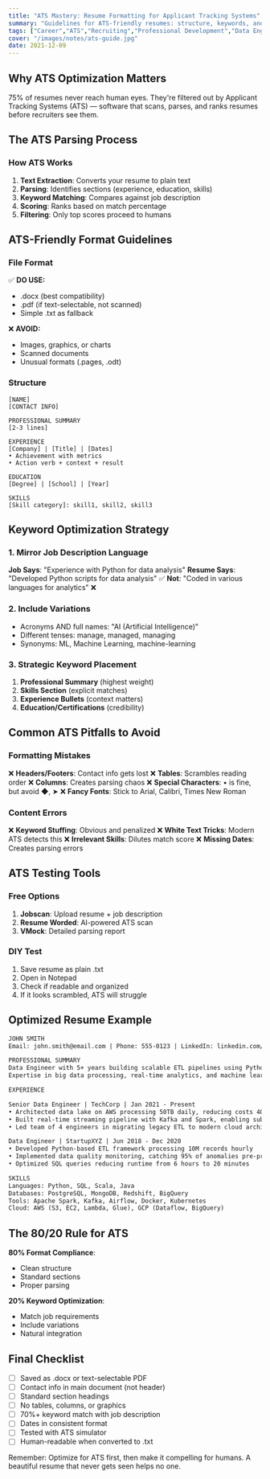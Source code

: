 ```yaml
---
title: "ATS Mastery: Resume Formatting for Applicant Tracking Systems"
summary: "Guidelines for ATS-friendly resumes: structure, keywords, and pitfalls."
tags: ["Career","ATS","Recruiting","Professional Development","Data Engineering"]
cover: "/images/notes/ats-guide.jpg"
date: 2021-12-09
---
```


## Why ATS Optimization Matters

75% of resumes never reach human eyes. They're filtered out by Applicant Tracking Systems (ATS) — software that scans, parses, and ranks resumes before recruiters see them.

## The ATS Parsing Process

### How ATS Works

1. **Text Extraction**: Converts your resume to plain text
2. **Parsing**: Identifies sections (experience, education, skills)
3. **Keyword Matching**: Compares against job description
4. **Scoring**: Ranks based on match percentage
5. **Filtering**: Only top scores proceed to humans

## ATS-Friendly Format Guidelines

### File Format

✅ **DO USE:**
- .docx (best compatibility)
- .pdf (if text-selectable, not scanned)
- Simple .txt as fallback

❌ **AVOID:**
- Images, graphics, or charts
- Scanned documents
- Unusual formats (.pages, .odt)

### Structure

```
[NAME]
[CONTACT INFO]

PROFESSIONAL SUMMARY
[2-3 lines]

EXPERIENCE
[Company] | [Title] | [Dates]
• Achievement with metrics
• Action verb + context + result

EDUCATION
[Degree] | [School] | [Year]

SKILLS
[Skill category]: skill1, skill2, skill3
```

## Keyword Optimization Strategy

### 1. Mirror Job Description Language

**Job Says**: "Experience with Python for data analysis"
**Resume Says**: "Developed Python scripts for data analysis" ✅
**Not**: "Coded in various languages for analytics" ❌

### 2. Include Variations

- Acronyms AND full names: "AI (Artificial Intelligence)"
- Different tenses: manage, managed, managing
- Synonyms: ML, Machine Learning, machine-learning

### 3. Strategic Keyword Placement

1. **Professional Summary** (highest weight)
2. **Skills Section** (explicit matches)
3. **Experience Bullets** (context matters)
4. **Education/Certifications** (credibility)

## Common ATS Pitfalls to Avoid

### Formatting Mistakes

❌ **Headers/Footers**: Contact info gets lost
❌ **Tables**: Scrambles reading order
❌ **Columns**: Creates parsing chaos
❌ **Special Characters**: • is fine, but avoid ◆, ➤
❌ **Fancy Fonts**: Stick to Arial, Calibri, Times New Roman

### Content Errors

❌ **Keyword Stuffing**: Obvious and penalized
❌ **White Text Tricks**: Modern ATS detects this
❌ **Irrelevant Skills**: Dilutes match score
❌ **Missing Dates**: Creates parsing errors

## ATS Testing Tools

### Free Options

1. **Jobscan**: Upload resume + job description
2. **Resume Worded**: AI-powered ATS scan
3. **VMock**: Detailed parsing report

### DIY Test

1. Save resume as plain .txt
2. Open in Notepad
3. Check if readable and organized
4. If it looks scrambled, ATS will struggle

## Optimized Resume Example

```markdown
JOHN SMITH
Email: john.smith@email.com | Phone: 555-0123 | LinkedIn: linkedin.com/in/johnsmith

PROFESSIONAL SUMMARY
Data Engineer with 5+ years building scalable ETL pipelines using Python, SQL, and cloud platforms. 
Expertise in big data processing, real-time analytics, and machine learning deployment.

EXPERIENCE

Senior Data Engineer | TechCorp | Jan 2021 - Present
• Architected data lake on AWS processing 50TB daily, reducing costs 40%
• Built real-time streaming pipeline with Kafka and Spark, enabling sub-second analytics
• Led team of 4 engineers in migrating legacy ETL to modern cloud architecture

Data Engineer | StartupXYZ | Jun 2018 - Dec 2020  
• Developed Python-based ETL framework processing 10M records hourly
• Implemented data quality monitoring, catching 95% of anomalies pre-production
• Optimized SQL queries reducing runtime from 6 hours to 20 minutes

SKILLS
Languages: Python, SQL, Scala, Java
Databases: PostgreSQL, MongoDB, Redshift, BigQuery
Tools: Apache Spark, Kafka, Airflow, Docker, Kubernetes
Cloud: AWS (S3, EC2, Lambda, Glue), GCP (Dataflow, BigQuery)
```

## The 80/20 Rule for ATS

**80% Format Compliance**:
- Clean structure
- Standard sections
- Proper parsing

**20% Keyword Optimization**:
- Match job requirements
- Include variations
- Natural integration

## Final Checklist

- [ ] Saved as .docx or text-selectable PDF
- [ ] Contact info in main document (not header)
- [ ] Standard section headings
- [ ] No tables, columns, or graphics  
- [ ] 70%+ keyword match with job description
- [ ] Dates in consistent format
- [ ] Tested with ATS simulator
- [ ] Human-readable when converted to .txt

Remember: Optimize for ATS first, then make it compelling for humans. A beautiful resume that never gets seen helps no one.